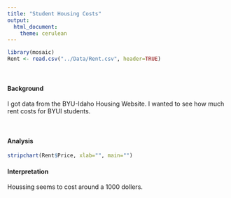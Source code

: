 ```yaml
---
title: "Student Housing Costs"
output: 
  html_document:
    theme: cerulean
---
```



```r
library(mosaic)
Rent <- read.csv("../Data/Rent.csv", header=TRUE)
```

<br />

#### Background

I got data from the BYU-Idaho Housing Website. I wanted to see how much rent costs for BYUI students.

<br />

#### Analysis


```r
stripchart(Rent$Price, xlab="", main="")
```


#### Interpretation

Houssing seems to cost around a 1000 dollers.



